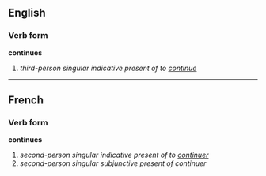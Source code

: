 ==English==
===Verb form===
'''continues'''

# ''third-person singular indicative present of to [[continue]]''

----

==French==
===Verb form===
'''continues'''

# ''second-person singular indicative present of to [[continuer]]''
# ''second-person singular subjunctive present of continuer''
